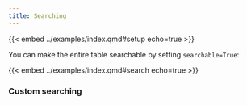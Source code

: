 ```yaml
---
title: Searching
---
```


{{< embed ../examples/index.qmd#setup echo=true >}}


You can make the entire table searchable by setting `searchable=True`:

{{< embed ../examples/index.qmd#search echo=true >}}

### Custom searching